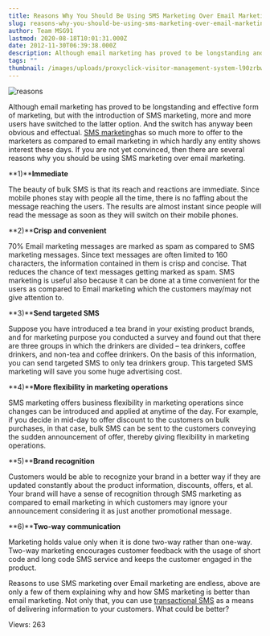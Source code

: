 ```yaml
---
title: Reasons Why You Should Be Using SMS Marketing Over Email Marketing
slug: reasons-why-you-should-be-using-sms-marketing-over-email-marketing
author: Team MSG91
lastmod: 2020-08-18T10:01:31.000Z
date: 2012-11-30T06:39:38.000Z
description: Although email marketing has proved to be longstanding and effective form of marketing, but with the introduction of SMS marketing, more and more users have switched to the latter option. And the switch has anyway been obvious and effectual.SMS marketing has so much more to offer to the marketers as compared to email marketing in which hardly any entity shows interest these days. If you are not yet convinced, then there are several reasons why you should be using SMS marketing over email marketing.
tags: ""
thumbnail: /images/uploads/proxyclick-visitor-management-system-l90zrbwvcoe-unsplash.jpg
---
```


![reasons](https://images-msg91.s3.ap-south-1.amazonaws.com/content/images/wordpress/2012/11/reasons.jpg)  

Although email marketing has proved to be longstanding and effective form of marketing, but with the introduction of SMS marketing, more and more users have switched to the latter option. And the switch has anyway been obvious and effectual. [SMS marketing](https://msg91.com/guide/smss-can-send-customers-back-to-the-abandoned-shopping-malls/)has so much more to offer to the marketers as compared to email marketing in which hardly any entity shows interest these days. If you are not yet convinced, then there are several reasons why you should be using SMS marketing over email marketing.


**1)****Immediate**


The beauty of bulk SMS is that its reach and reactions are immediate. Since mobile phones stay with people all the time, there is no faffing about the message reaching the users. The results are almost instant since people will read the message as soon as they will switch on their mobile phones.


**2)****Crisp and convenient**


70% Email marketing messages are marked as spam as compared to SMS marketing messages. Since text messages are often limited to 160 characters, the information contained in them is crisp and concise. That reduces the chance of text messages getting marked as spam. SMS marketing is useful also because it can be done at a time convenient for the users as compared to Email marketing which the customers may/may not give attention to.


**3)****Send targeted SMS**


Suppose you have introduced a tea brand in your existing product brands, and for marketing purpose you conducted a survey and found out that there are three groups in which the drinkers are divided – tea drinkers, coffee drinkers, and non-tea and coffee drinkers. On the basis of this information, you can send targeted SMS to only tea drinkers group. This targeted SMS marketing will save you some huge advertising cost.


**4)****More flexibility in marketing operations**


SMS marketing offers business flexibility in marketing operations since changes can be introduced and applied at anytime of the day. For example, if you decide in mid-day to offer discount to the customers on bulk purchases, in that case, bulk SMS can be sent to the customers conveying the sudden announcement of offer, thereby giving flexibility in marketing operations.


**5)****Brand recognition**


Customers would be able to recognize your brand in a better way if they are updated constantly about the product information, discounts, offers, et al. Your brand will have a sense of recognition through SMS marketing as compared to email marketing in which customers may ignore your announcement considering it as just another promotional message.


**6)****Two-way communication**


Marketing holds value only when it is done two-way rather than one-way. Two-way marketing encourages customer feedback with the usage of short code and long code SMS service and keeps the customer engaged in the product.


Reasons to use SMS marketing over Email marketing are endless, above are only a few of them explaining why and how SMS marketing is better than email marketing. Not only that, you can use [transactional SMS](/guide/transactional-sms-as-a-means-of-promotion/) as a means of delivering information to your customers. What could be better?


 Views: 263


